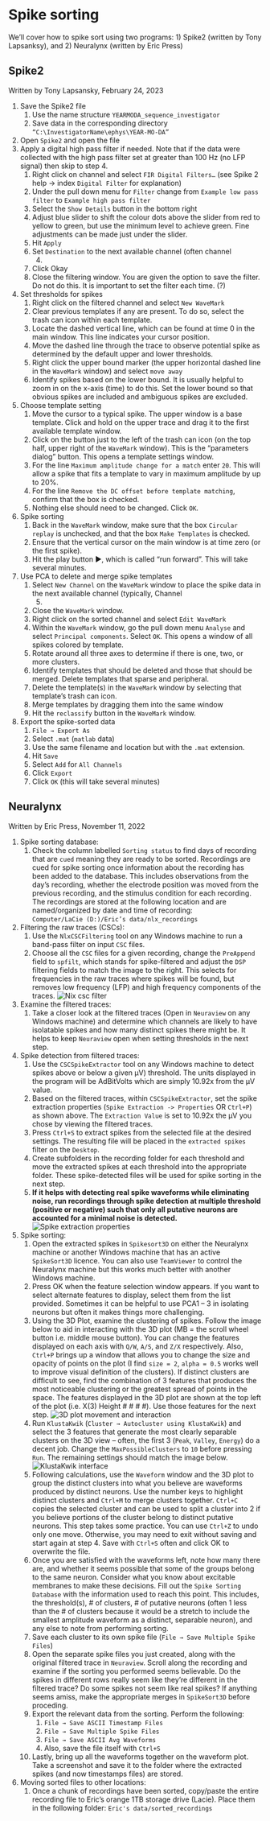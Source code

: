 # Spike sorting

We'll cover how to spike sort using two programs: 1) Spike2 (written
by Tony Lapsanksy), and 2) Neuralynx (written by Eric Press)

## Spike2

Written by Tony Lapsansky, February 24, 2023

1.  Save the Spike2 file
    1.  Use the name structure `YEARMODA_sequence_investigator`
    2.  Save data in the corresponding directory
        `“C:\InvestigatorName\ephys\YEAR-MO-DA”`
2.  Open `Spike2` and open the file
3.  Apply a digital high pass filter if needed. Note that if the data
    were collected with the high pass filter set at greater than 100
    Hz (no LFP signal) then skip to step 4.
    1.  Right click on channel and select `FIR Digital Filters…` (see
        Spike 2 help → index `Digital Filter` for explanation)
    2.  Under the pull down menu for `Filter` change from
        `Example low pass filter` to `Example high pass filter`
    3.  Select the `Show Details` button in the bottom right
    4.  Adjust blue slider to shift the colour dots above the slider
        from red to yellow to green, but use the minimum level to
        achieve green. Fine adjustments can be made just under the
        slider.
    5.  Hit `Apply`
    6.  Set `Destination` to the next available channel (often channel
        4)
    7.  Click Okay
    8.  Close the filtering window. You are given the option to save
        the filter. Do not do this. It is important to set the filter
        each time. (?)
4.  Set thresholds for spikes
    1.  Right click on the filtered channel and select `New WaveMark`
    2.  Clear previous templates if any are present. To do so, select
        the trash can icon within each template.
    3.  Locate the dashed vertical line, which can be found at time 0
        in the main window. This line indicates your cursor position.
    4.  Move the dashed line through the trace to observe potential
        spike as determined by the default upper and lower thresholds.
    5.  Right click the upper bound marker (the upper horizontal
        dashed line in the `WaveMark` window) and select `move away`
    6.  Identify spikes based on the lower bound. It is usually
        helpful to zoom in on the x-axis (time) to do this. Set the
        lower bound so that obvious spikes are included and ambiguous
        spikes are excluded.
5.  Choose template setting
    1.  Move the cursor to a typical spike. The upper window is a base
        template. Click and hold on the upper trace and drag it to the
        first available template window.
    2.  Click on the button just to the left of the trash can icon (on
        the top half, upper right of the `WaveMark` window). This is
        the "parameters dialog" button. This opens a template settings
        window.
    3.  For the line `Maximum amplitude change for a match` enter
        `20`. This will allow a spike that fits a template to vary in
        maximum amplitude by up to 20%.
    4.  For the line `Remove the DC offset before template matching`,
        confirm that the box is checked.
    5.  Nothing else should need to be changed. Click `OK`.
6.  Spike sorting
    1.  Back in the `WaveMark` window, make sure that the box
        `Circular replay` is unchecked, and that the box
        `Make Templates` is checked.
    2.  Ensure that the vertical cursor on the main window is at time
        zero (or the first spike).
    3.  Hit the play button ▶️, which is called "run forward". This
        will take several minutes.
7.  Use PCA to delete and merge spike templates
    1.  Select `New Channel` on the `WaveMark` window to place the
        spike data in the next available channel (typically, Channel
        5)
    2.  Close the `WaveMark` window.
    3.  Right click on the sorted channel and select `Edit WaveMark`
    4.  Within the `WaveMark` window, go the pull down menu `Analyse`
        and select `Principal components`. Select `OK`. This opens a
        window of all spikes colored by template.
    5.  Rotate around all three axes to determine if there is one,
        two, or more clusters.
    6.  Identify templates that should be deleted and those that
        should be merged. Delete templates that sparse and peripheral.
    7.  Delete the template(s) in the `WaveMark` window by selecting
        that template's trash can icon.
    8.  Merge templates by dragging them into the same window
    9.  Hit the `reclassify` button in the `WaveMark` window.
8.  Export the spike-sorted data
    1.  `File → Export As`
    2.  Select `.mat` (`matlab` data)
    3.  Use the same filename and location but with the `.mat`
        extension.
    4.  Hit `Save`
    5.  Select `Add` for `All Channels`
    6.  Click `Export`
    7.  Click `OK` (this will take several minutes)

## Neuralynx

Written by Eric Press, November 11, 2022

1.  Spike sorting database:
    1.  Check the column labelled `Sorting status` to find days of
        recording that are `cued` meaning they are ready to be sorted.
        Recordings are cued for spike sorting once information about
        the recording has been added to the database. This includes
        observations from the day's recording, whether the electrode
        position was moved from the previous recording, and the
        stimulus condition for each recording. The recordings are
        stored at the following location and are named/organized by
        date and time of recording:\
        `Computer/LaCie (D:)/Eric’s data/nlx_recordings`
2.  Filtering the raw traces (CSCs):
    1.  Use the `NlxCSCFiltering` tool on any Windows machine to run a
        band-pass filter on input `CSC` files.
    2.  Choose all the `CSC` files for a given recording, change the
        `PreAppend` field to `spfilt`, which stands for spike-filtered
        and adjust the `DSP` filtering fields to match the image to
        the right. This selects for frequencies in the raw traces
        where spikes will be found, but removes low frequency (LFP)
        and high frequency components of the traces.
![Nix csc filter](source_images/sec3.2.1_nix_csc_filter.png)
3.  Examine the filtered traces:
    1.  Take a closer look at the filtered traces (Open in `Neuraview`
        on any Windows machine) and determine which channels are
        likely to have isolatable spikes and how many distinct spikes
        there might be. It helps to keep `Neuraview` open when setting
        thresholds in the next step.
4.  Spike detection from filtered traces:
    1.  Use the `CSCSpikeExtractor` tool on any Windows machine to
        detect spikes above or below a given µV) threshold. The units
        displayed in the program will be AdBitVolts which are simply
        10.92x from the µV value.
    2.  Based on the filtered traces, within `CSCSpikeExtractor`, set
        the spike extraction properties
        (`Spike Extraction -> Properties` OR `Ctrl+P`) as shown above.
        The `Extraction Value` is set to 10.92x the µV you chose by
        viewing the filtered traces.
    3.  Press `Ctrl+S` to extract spikes from the selected file at the
        desired settings. The resulting file will be placed in the
        `extracted spikes` filter on the `Desktop`.
    4.  Create subfolders in the recording folder for each threshold
        and move the extracted spikes at each threshold into the
        appropriate folder. These spike-detected files will be used
        for spike sorting in the next step.
    5.  **If it helps with detecting real spike waveforms while
        eliminating noise, run recordings through spike detection at
        multiple threshold (positive or negative) such that only all
        putative neurons are accounted for a minimal noise is
        detected.**
![Spike extraction properties](source_images/sec3.2.2_spike_extraction_properties.png)
5.  Spike sorting:
    1.  Open the extracted spikes in `Spikesort3D` on either the
        Neuralynx machine or another Windows machine that has an
        active `SpikeSort3D` licence. You can also use `TeamViewer` to
        control the Neuralynx machine but this works much better with
        another Windows machine.
    2.  Press OK when the feature selection window appears. If you
        want to select alternate features to display, select them from
        the list provided. Sometimes it can be helpful to use PCA1 --
        3 in isolating neurons but often it makes things more
        challenging.
    3.  Using the 3D Plot, examine the clustering of spikes. Follow
        the image below to aid in interacting with the 3D plot (MB =
        the scroll wheel button i.e. middle mouse button). You can
        change the features displayed on each axis with `Q/W`, `A/S`,
        and `Z/X` respectively. Also, `Ctrl+P` brings up a window that
        allows you to change the size and opacity of points on the
        plot (I find `size = 2`, `alpha = 0.5` works well to improve
        visual definition of the clusters). If distinct clusters are
        difficult to see, find the combination of 3 features that
        produces the most noticeable clustering or the greatest spread
        of points in the space. The features displayed in the 3D plot
        are shown at the top left of the plot (i.e. X(3) Height \# \#
        \# \#). Use those features for the next step. 
![3D plot movement and interaction](source_images/sec3.2.3_3d_plot_movement.png)
    4.  Run `KlustaKwik` (`Cluster → Autocluster using KlustaKwik`)
        and select the 3 features that generate the most clearly
        separable clusters on the 3D view -- often, the first 3
        (`Peak`, `Valley`, `Energy`) do a decent job. Change the
        `MaxPossibleClusters` to `10` before pressing `Run`. The
        remaining settings should match the image below.
![KlustaKwik interface](source_images/sec3.2.4_klustakwik.png)
    5.  Following calculations, use the `Waveform` window and the 3D
        plot to group the distinct clusters into what you believe are
        waveforms produced by distinct neurons. Use the number keys to
        highlight distinct clusters and `Ctrl+M` to merge clusters
        together. `Ctrl+C` copies the selected cluster and can be used
        to split a cluster into 2 if you believe portions of the
        cluster belong to distinct putative neurons. This step takes
        some practice. You can use `Ctrl+Z` to undo only one move.
        Otherwise, you may need to exit without saving and start again
        at step 4. Save with `Ctrl+S` often and click OK to overwrite
        the file.
    6.  Once you are satisfied with the waveforms left, note how many
        there are, and whether it seems possible that some of the
        groups belong to the same neuron. Consider what you know about
        excitable membranes to make these decisions. Fill out the
        `Spike Sorting Database` with the information used to reach
        this point. This includes, the threshold(s), \# of clusters,
        \# of putative neurons (often 1 less than the \# of clusters
        because it would be a stretch to include the smallest
        amplitude waveform as a distinct, separable neuron), and any
        else to note from performing sorting.
    7.  Save each cluster to its own spike file
        (`File → Save Multiple Spike Files`)
    8.  Open the separate spike files you just created, along with the
        original filtered trace in `Neuraview`. Scroll along the
        recording and examine if the sorting you performed seems
        believable. Do the spikes in different rows really seem like
        they're different in the filtered trace? Do some spikes not
        seem like real spikes? If anything seems amiss, make the
        appropriate merges in `SpikeSort3D` before proceding.
    9.  Export the relevant data from the sorting. Perform the
        following:
        1.  `File → Save ASCII Timestamp Files`
        2.  `File → Save Multiple Spike Files`
        3.  `File → Save ASCII Avg Waveforms`
        4.  Also, save the file itself with `Ctrl+S`
    10. Lastly, bring up all the waveforms together on the waveform
        plot. Take a screenshot and save it to the folder where the
        extracted spikes (and now timestamps files) are stored.
6.  Moving sorted files to other locations:
    1.  Once a chunk of recordings have been sorted, copy/paste the
        entire recording file to Eric's orange 1TB storage drive
        (Lacie). Place them in the following folder:
        `Eric's data/sorted_recordings`
